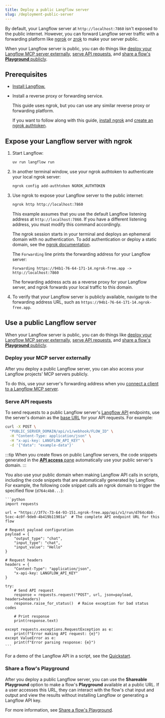 ```yaml
---
title: Deploy a public Langflow server
slug: /deployment-public-server
---
```


By default, your Langflow server at `http://localhost:7860` isn't exposed to the public internet.
However, you can forward Langflow server traffic with a forwarding platform like [ngrok](https://ngrok.com/docs/getting-started/) or [zrok](https://docs.zrok.io/docs/getting-started) to make your server public.

When your Langflow server is public, you can do things like [deploy your Langflow MCP server externally](#deploy-your-mcp-server-externally), [serve API requests](#serve-api-requests), and [share a flow's **Playground** publicly](#share-a-flows-playground).

## Prerequisites

- [Install Langflow.](/get-started-installation)

- Install a reverse proxy or forwarding service.

    This guide uses ngrok, but you can use any similar reverse proxy or forwarding platform.

    If you want to follow along with this guide, [install ngrok](https://ngrok.com/docs/getting-started/#1-install-ngrok) and [create an ngrok authtoken](https://dashboard.ngrok.com/get-started/your-authtoken).

## Expose your Langflow server with ngrok

1. Start Langflow:

    ```bash
    uv run langflow run
    ```

2. In another terminal window, use your ngrok authtoken to authenticate your local ngrok server:

    ```bash
    ngrok config add-authtoken NGROK_AUTHTOKEN
    ```

3. Use ngrok to expose your Langflow server to the public internet:

    ```bash
    ngrok http http://localhost:7860
    ```

    This example assumes that you use the default Langflow listening address at `http://localhost:7860`. If you have a different listening address, you must modify this command accordingly.

    The ngrok session starts in your terminal and deploys an ephemeral domain with no authentication.
    To add authentication or deploy a static domain, see the [ngrok documentation](https://ngrok.com/docs/).

    The `Forwarding` line prints the forwarding address for your Langflow server:

    ```
    Forwarding https://94b1-76-64-171-14.ngrok-free.app -> http://localhost:7860
    ```

    The forwarding address acts as a reverse proxy for your Langflow server, and ngrok forwards your local traffic to this domain.

4. To verify that your Langflow server is publicly available, navigate to the forwarding address URL, such as `https://94b1-76-64-171-14.ngrok-free.app`.

## Use a public Langflow server

When your Langflow server is public, you can do things like [deploy your Langflow MCP server externally](#deploy-your-mcp-server-externally), [serve API requests](#serve-api-requests), and [share a flow's **Playground** publicly](#share-a-flows-playground).

### Deploy your MCP server externally

After you deploy a public Langflow server, you can also access your Langflow projects' MCP servers publicly.

To do this, use your server's forwarding address when you [connect a client to a Langflow MCP server](/mcp-server#connect-clients-to-use-the-servers-actions).
### Serve API requests

To send requests to a public Langflow server's [Langflow API](/api-reference-api-examples) endpoints, use the server's domain as the [base URL](/api-reference-api-examples#base-url) for your API requests.
For example:

```bash
curl -X POST \
  "PUBLIC_SERVER_DOMAIN/api/v1/webhook/FLOW_ID" \
  -H "Content-Type: application/json" \
  -H "x-api-key: LANGFLOW_API_KEY" \
  -d '{"data": "example-data"}'
```

:::tip
When you create flows on public Langflow servers, the code snippets generated in the [**API access** pane](/concepts-publish) automatically use your public server's domain.
:::

You also use your public domain when making Langflow API calls in scripts, including the code snippets that are automatically generated by Langflow.
For example, the following code snippet calls an ngrok domain to trigger the specified flow (`d764c4b8...`):

    ```python
    import requests

    url = "https://3f7c-73-64-93-151.ngrok-free.app/api/v1/run/d764c4b8-5cec-4c0f-9de0-4b419b11901a"  # The complete API endpoint URL for this flow

    # Request payload configuration
    payload = {
        "output_type": "chat",
        "input_type": "chat",
        "input_value": "Hello"
    }

    # Request headers
    headers = {
        "Content-Type": "application/json",
        "x-api-key: LANGFLOW_API_KEY"
    }

    try:
        # Send API request
        response = requests.request("POST", url, json=payload, headers=headers)
        response.raise_for_status()  # Raise exception for bad status codes

        # Print response
        print(response.text)

    except requests.exceptions.RequestException as e:
        print(f"Error making API request: {e}")
    except ValueError as e:
        print(f"Error parsing response: {e}")
    ```

For a demo of the Langflow API in a script, see the [Quickstart](/get-started-quickstart).

### Share a flow's Playground

After you deploy a public Langflow server, you can use the **Shareable Playground** option to make a flow's **Playground** available at a public URL.
If a user accesses this URL, they can interact with the flow's chat input and output and view the results without installing Langflow or generating a Langflow API key.

For more information, see [Share a flow's Playground](/concepts-playground#share-a-flows-playground).